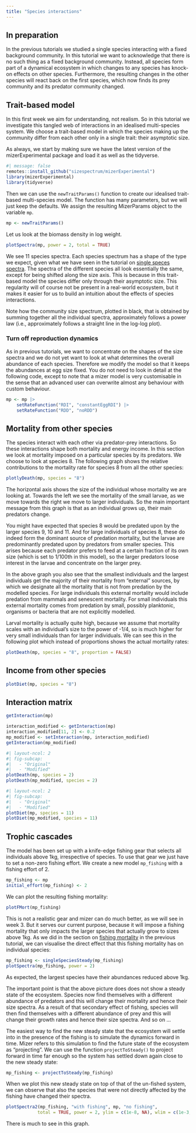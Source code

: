```yaml
---
title: "Species interactions"
---
```


## In preparation

In the previous tutorials we studied a single species interacting with a fixed background community. In this tutorial we want to acknowledge that there is no such thing as a fixed background community. Instead, all species form part of a dynamical ecosystem in which changes to any species has knock-on effects on other species. Furthermore, the resulting changes in the other species will react back on the first species, which now finds its prey community and its predator community changed.

## Trait-based model

In this first week we aim for understanding, not realism. So in this tutorial we investigate this tangled web of interactions in an idealised multi-species system. We choose a trait-based model in which the species making up the community differ from each other only in a single trait: their asymptotic size. 

As always, we start by making sure we have the latest version of the mizerExperimental package and load it as well as the tidyverse.

```r
#| message: false
remotes::install_github("sizespectrum/mizerExperimental")
library(mizerExperimental)
library(tidyverse)
```

Then we can use the `newTraitParams()` function to create our idealised trait-based multi-species model. The function has many parameters, but we will just keep the defaults. We assign the resulting MizerParams object to the variable `mp`.

```r
mp <- newTraitParams()
```

Let us look at the biomass density in log weight.

```r
plotSpectra(mp, power = 2, total = TRUE)
```

We see 11 species spectra. Each species spectrum has a shape of the type we expect, given what we have seen in the tutorial on [single speces spectra](single-species-spectra.qmd). The spectra of the different species all look essentially the same, except for being shifted along the size axis. This is because in this trait-based model the species differ only through their asymptotic size. This regularity will of course not be present in a real-world ecosystem, but it makes it easier for us to build an intuition about the effects of species interactions.

Note how the community size spectrum, plotted in black, that is obtained by summing together all the individual spectra, approximately follows a power law (i.e., approximately follows a straight line in the log-log plot).

### Turn off reproduction dynamics

As in previous tutorials, we want to concentrate on the shapes of the size spectra and we do not yet want to look at what determines the overall abundance of each species. Therefore we modify the model so that it keeps the abundances at egg size fixed. You do not need to look in detail at the following code, except to note that a mizer model is very customisable in the sense that an advanced user can overwrite almost any behaviour with custom behaviour. 

```r
mp <- mp |>
    setRateFunction("RDI", "constantEggRDI") |>
    setRateFunction("RDD", "noRDD")
```

## Mortality from other species

The species interact with each other via predator-prey interactions. So these interactions shape both mortality and energy income. In this section we look at mortality imposed on a particular species by its predators. We choose to look at species 8. The following graph shows the relative contributions to the mortality rate for species 8 from all the other species:

```r
plotlyDeath(mp, species = "8")
```

The horizontal axis shows the size of the individual whose mortality we are looking at. Towards the left we see the mortality of the small larvae, as we move towards the right we move to larger individuals. So the main important message from this graph is that as an individual grows up, their main predators change. 

You might have expected that species 8 would be predated upon by the larger species 9, 10 and 11. And for large individuals of species 8, these do indeed form the dominant source of predation mortality, but the larvae are predominantly predated upon by predators from smaller species. This arises because each predator prefers to feed at a certain fraction of its own size (which is set to 1/100th in this model), so the larger predators loose interest in the larvae and concentrate on the larger prey.

In the above graph you also see that the smallest individuals and the largest individuals get the majority of their mortality from "external" sources, by which we designate all the mortality that is not from predation by the modelled species. For large individuals this external mortality would include predation from mammals and senescent mortality. For small individuals this external mortality comes from predation by small, possibly planktonic, organisms or bacteria that are not explicitly modelled.

Larval mortality is actually quite high, because we assume that mortality scales with an individual's size to the power of -1/4, so is much higher for very small individuals than for larger individuals. We can see this in the following plot which instead of proportions shows the actual mortality rates:

```r
plotDeath(mp, species = "8", proportion = FALSE)
```


## Income from other species

```r
plotDiet(mp, species = "8")
```

## Interaction matrix

```r
getInteraction(mp)
```

```r
interaction_modified <- getInteraction(mp)
interaction_modified[11, 2] <- 0.2
mp_modified <- setInteraction(mp, interaction_modified)
getInteraction(mp_modified)
```

```r
#| layout-ncol: 2
#| fig-subcap:
#|   - "Original"
#|   - "Modified"
plotDeath(mp, species = 2)
plotDeath(mp_modified, species = 2)
```

```r
#| layout-ncol: 2
#| fig-subcap:
#|   - "Original"
#|   - "Modified"
plotDiet(mp, species = 11)
plotDiet(mp_modified, species = 11)
```

## Trophic cascades

The model has been set up with a knife-edge fishing gear that selects all individuals above 1kg, irrespective of species. To use that gear we just have to set a non-zero fishing effort. We create a new model `mp_fishing` with a fishing effort of 2.

```r
mp_fishing <- mp
initial_effort(mp_fishing) <- 2
```

We can plot the resulting fishing mortality:

```r
plotFMort(mp_fishing)
```

This is not a realistic gear and mizer can do much better, as we will see in week 3. But it serves our current purpose, because it will impose a fishing mortality that only impacts the larger species that actually grow to sizes above 1kg. As we did in the section on [fishing mortality](predation-growth-and-mortality.html#fishing-mortality) in the previous tutorial, we can visualise the direct effect that this fishing mortality has on individual species:

```r
mp_fishing <- singleSpeciesSteady(mp_fishing)
plotSpectra(mp_fishing, power = 2)
```

As expected, the largest species have their abundances reduced above 1kg. 

The important point is that the above picture does does not show a steady state of the ecosystem. Species now find themselves with a different abundance of predators and this will change their mortality and hence their size spectra. As a result of that secondary effect of fishing, species will then find themselves with a different abundance of prey and this will change their growth rates and hence their size spectra. And so on ...

The easiest way to find the new steady state that the ecosystem will settle into in the presence of the fishing is to simulate the dynamics forward in time. Mizer refers to this simulation to find the future state of the ecosystem as "projecting". We can use the function `projectToSteady()` to project forward in time far enough so the system has settled down again close to the new steady state:

```r
mp_fishing <- projectToSteady(mp_fishing)
```

When we plot this new steady state on top of that of the un-fished system, we can observe that also the species that were not directly affected by the fishing have changed their spectra.

```r
plotSpectra2(mp_fishing, "with fishing", mp, "no fishing", 
            total = TRUE, power = 2, ylim = c(1e-8, NA), wlim = c(1e-3, NA))
```

There is much to see in this graph. 


